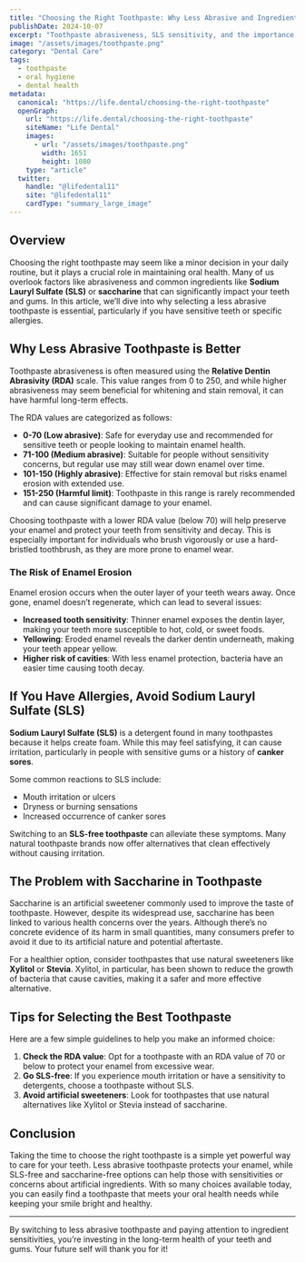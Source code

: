 ```yaml
---
title: "Choosing the Right Toothpaste: Why Less Abrasive and Ingredient-Friendly Matters"
publishDate: 2024-10-07
excerpt: "Toothpaste abrasiveness, SLS sensitivity, and the importance of avoiding artificial sweeteners are crucial for maintaining good oral health. This guide outlines what you need to know."
image: "/assets/images/toothpaste.png"
category: "Dental Care"
tags:
  - toothpaste
  - oral hygiene
  - dental health
metadata:
  canonical: "https://life.dental/choosing-the-right-toothpaste"
  openGraph:
    url: "https://life.dental/choosing-the-right-toothpaste"
    siteName: "Life Dental"
    images:
      - url: "/assets/images/toothpaste.png"
        width: 1651
        height: 1080
    type: "article"
  twitter:
    handle: "@lifedental11"
    site: "@lifedental11"
    cardType: "summary_large_image"
---
```



## Overview

Choosing the right toothpaste may seem like a minor decision in your daily routine, but it plays a crucial role in maintaining oral health. Many of us overlook factors like abrasiveness and common ingredients like **Sodium Lauryl Sulfate (SLS)** or **saccharine** that can significantly impact your teeth and gums. In this article, we’ll dive into why selecting a less abrasive toothpaste is essential, particularly if you have sensitive teeth or specific allergies.

## Why Less Abrasive Toothpaste is Better

Toothpaste abrasiveness is often measured using the **Relative Dentin Abrasivity (RDA)** scale. This value ranges from 0 to 250, and while higher abrasiveness may seem beneficial for whitening and stain removal, it can have harmful long-term effects.

The RDA values are categorized as follows:
- **0-70 (Low abrasive)**: Safe for everyday use and recommended for sensitive teeth or people looking to maintain enamel health.
- **71-100 (Medium abrasive)**: Suitable for people without sensitivity concerns, but regular use may still wear down enamel over time.
- **101-150 (Highly abrasive)**: Effective for stain removal but risks enamel erosion with extended use.
- **151-250 (Harmful limit)**: Toothpaste in this range is rarely recommended and can cause significant damage to your enamel.

Choosing toothpaste with a lower RDA value (below 70) will help preserve your enamel and protect your teeth from sensitivity and decay. This is especially important for individuals who brush vigorously or use a hard-bristled toothbrush, as they are more prone to enamel wear.

### The Risk of Enamel Erosion

Enamel erosion occurs when the outer layer of your teeth wears away. Once gone, enamel doesn’t regenerate, which can lead to several issues:
- **Increased tooth sensitivity**: Thinner enamel exposes the dentin layer, making your teeth more susceptible to hot, cold, or sweet foods.
- **Yellowing**: Eroded enamel reveals the darker dentin underneath, making your teeth appear yellow.
- **Higher risk of cavities**: With less enamel protection, bacteria have an easier time causing tooth decay.

## If You Have Allergies, Avoid Sodium Lauryl Sulfate (SLS)

**Sodium Lauryl Sulfate (SLS)** is a detergent found in many toothpastes because it helps create foam. While this may feel satisfying, it can cause irritation, particularly in people with sensitive gums or a history of **canker sores**.

Some common reactions to SLS include:
- Mouth irritation or ulcers
- Dryness or burning sensations
- Increased occurrence of canker sores

Switching to an **SLS-free toothpaste** can alleviate these symptoms. Many natural toothpaste brands now offer alternatives that clean effectively without causing irritation.

## The Problem with Saccharine in Toothpaste

Saccharine is an artificial sweetener commonly used to improve the taste of toothpaste. However, despite its widespread use, saccharine has been linked to various health concerns over the years. Although there’s no concrete evidence of its harm in small quantities, many consumers prefer to avoid it due to its artificial nature and potential aftertaste.

For a healthier option, consider toothpastes that use natural sweeteners like **Xylitol** or **Stevia**. Xylitol, in particular, has been shown to reduce the growth of bacteria that cause cavities, making it a safer and more effective alternative.

## Tips for Selecting the Best Toothpaste

Here are a few simple guidelines to help you make an informed choice:
1. **Check the RDA value**: Opt for a toothpaste with an RDA value of 70 or below to protect your enamel from excessive wear.
2. **Go SLS-free**: If you experience mouth irritation or have a sensitivity to detergents, choose a toothpaste without SLS.
3. **Avoid artificial sweeteners**: Look for toothpastes that use natural alternatives like Xylitol or Stevia instead of saccharine.

## Conclusion

Taking the time to choose the right toothpaste is a simple yet powerful way to care for your teeth. Less abrasive toothpaste protects your enamel, while SLS-free and saccharine-free options can help those with sensitivities or concerns about artificial ingredients. With so many choices available today, you can easily find a toothpaste that meets your oral health needs while keeping your smile bright and healthy.

---

By switching to less abrasive toothpaste and paying attention to ingredient sensitivities, you’re investing in the long-term health of your teeth and gums. Your future self will thank you for it!
